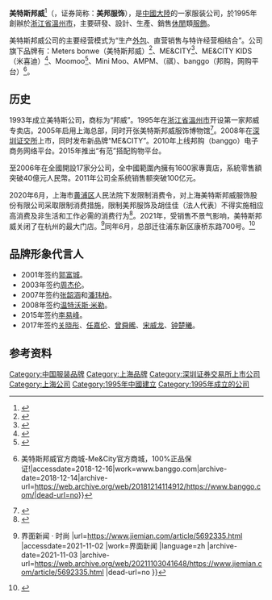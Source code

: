 {{Infobox Company |
company_name = 美特斯邦威 |
company_logo =  [[File:MetersBonwe.gif|200px]] |
company_type = [[上市公司|上市公司]]|
company_slogan = 不走寻常路<ref>{{cite web|title=美特斯-邦威玩了变形金刚|url=http://finance.sina.com.cn/leadership/mroll/20111117/173910836674.shtml|website=新浪财经|accessdate=2017-09-19|date=2011-11-17|archive-date=2018-12-16|archive-url=https://web.archive.org/web/20181216163657/http://finance.sina.com.cn/leadership/mroll/20111117/173910836674.shtml|dead-url=no}}</ref>|
traded_as   = {{szse|002269}}|
foundation = 1995年 |
location = {{CHN}}[[上海市|上海市]][[浦东新区|浦东新区]][[康桥镇|康桥镇]]康桥东路800号 |
founder = [[周成建|周成建]]|
key_people = [[董事長|董事長]]/[[執行總裁|執行總裁]]：[[胡佳佳|胡佳佳]]|
industry = 時裝業 |
sales = |
profit = |
asset = |
market_value = |
num_employees = |
products = 休閒服飾 |
homepage = [http://www.metersbonwe.com/ www.metersbonwe.com]
}}

'''美特斯邦威'''<ref>{{Cite web|url=http://corp.metersbonwe.com/|title=Meters/bonwe 官方网站|accessdate=2018-12-16|work=corp.metersbonwe.com|archive-date=2018-12-16|archive-url=https://web.archive.org/web/20181216210911/http://corp.metersbonwe.com/|dead-url=no}}</ref>（{{szse|002269}}，证券简称：'''美邦服饰'''），是[[中國大陸|中國大陸]]的一家服装公司，於1995年創辦於[[浙江省|浙江省]][[溫州市|溫州市]]，主要研發、設計、生產、銷售[[休閒|休閒]]類[[服飾|服飾]]。

美特斯邦威公司的主要经营模式为“生产[[外包|外包]]、直营销售与特许经营相结合”。公司旗下品牌有：Meters bonwe（美特斯邦威）<ref>{{Cite web|url=http://www.metersbonwe.com/index.php/|title=美特斯邦威|accessdate=|author=|date=|publisher=|archive-url=https://web.archive.org/web/20181216210851/http://www.metersbonwe.com/index.php/|archive-date=2018-12-16|dead-url=yes}}</ref>、ME&CITY<ref>{{Cite web|url=http://www.me-city.com/|title=首页|accessdate=2018-12-16|work=www.me-city.com|archive-date=2018-12-16|archive-url=https://web.archive.org/web/20181216163445/http://www.me-city.com/|dead-url=no}}</ref>、ME&CITY KIDS（米喜迪）<ref>{{Cite web|url=http://www.me-citykids.com/|title=首页|accessdate=2018-12-16|work=www.me-citykids.com|archive-date=2018-12-16|archive-url=https://web.archive.org/web/20181216163453/http://www.me-citykids.com/|dead-url=no}}</ref>、Moomoo<ref>{{Cite web|url=http://www.moomoo.com.cn/|title=首页|accessdate=2018-12-16|work=www.moomoo.com.cn|archive-date=2018-12-16|archive-url=https://web.archive.org/web/20181216163739/http://www.moomoo.com.cn/|dead-url=no}}</ref>、Mini Moo、AMPM、{{lang|en|CH’IN}}（祺）、banggo（邦购，网购平台）<ref>{{Cite web|url=https://www.banggo.com/|title=首页-banggo.com 邦购网 {{!}} 美特斯邦威官方商城-Me&City官方商城，100%正品保证!|accessdate=2018-12-16|work=www.banggo.com|archive-date=2018-12-14|archive-url=https://web.archive.org/web/20181214114912/https://www.banggo.com/|dead-url=no}}</ref>。

== 历史 ==
1993年成立美特斯公司，商标为“邦威”。1995年在[[浙江省|浙江省]][[溫州|溫州市]]开设第一家邦威专卖店。2005年启用上海总部，同时开张美特斯邦威服饰博物馆<ref>{{Cite web|url=http://www.mbmuseum.org|title=美特斯邦威服饰博物馆|accessdate=2018-12-16|author=|date=|work=www.mbmuseum.org|publisher=|archive-date=2018-12-10|archive-url=https://web.archive.org/web/20181210102155/http://www.mbmuseum.org/|dead-url=no}}</ref>。2008年在[[深圳证交所|深圳证交所]]上市，同时发布新品牌“ME&CITY”。2010年上线邦购（banggo）电子商务网络平台。2015年推出“有范”搭配购物平台。

至2006年在全國開設17家分公司，全中國範圍內擁有1600家專賣店，系統零售額突破40億元人民幣。2011年公司全系统销售额突破100亿元。

2020年6月，上海市[[黄浦区|黄浦区]]人民法院下发限制消费令，对上海美特斯邦威服饰股份有限公司采取限制消费措施，限制美邦服饰及胡佳佳（法人代表）不得实施相应高消费及非生活和工作必需的消费行为<ref>{{cite news |title=美特斯邦威美女董事长34岁胡佳佳摊上事了 被限制消费 |url=https://finance.sina.com.cn/stock/t/2020-06-29/doc-iircuyvk0901047.shtml |accessdate=2020-06-29 |work=新浪财经综合 |date=2020-06-29 |archive-date=2020-06-29 |archive-url=https://web.archive.org/web/20200629214945/https://finance.sina.com.cn/stock/t/2020-06-29/doc-iircuyvk0901047.shtml |dead-url=no }}</ref>。2021年，受销售不景气影响，美特斯邦威关闭了在杭州的最大门店。<ref>{{cite news |title=美特斯邦威翻身难，又关闭杭州最大旗舰店{{!}}界面新闻 · 时尚 |url=https://www.jiemian.com/article/5692335.html |accessdate=2021-11-02 |work=界面新闻 |language=zh |archive-date=2021-11-03 |archive-url=https://web.archive.org/web/20211103041648/https://www.jiemian.com/article/5692335.html |dead-url=no }}</ref>同年6月，总部迁往浦东新区康桥东路700号。<ref>{{cite news |title=美特斯邦威总部乔迁 |url=https://3w.huanqiu.com/a/e99620/43S9HDrEnJZ?agt=50 |accessdate=2021-11-02 |work=环球网 |archive-date=2021-11-02 |archive-url=https://web.archive.org/web/20211102073755/https://3w.huanqiu.com/a/e99620/43S9HDrEnJZ?agt=50 |dead-url=no }}</ref>

== 品牌形象代言人 ==

* 2001年签约[[郭富城|郭富城]]。
* 2003年签约[[周杰倫|周杰伦]]。
* 2007年签约[[張韶涵|张韶涵]]和[[潘瑋柏|潘玮柏]]。
*2008年签约[[溫特沃思·米勒|温特沃斯·米勒]]。
* 2015年签约[[李易峰|李易峰]]。
*2017年签约[[关晓彤|关晓彤]]、[[任嘉倫|任嘉伦]]、[[曾舜晞|曾舜晞]]、[[宋威龙|宋威龙]]、[[钟楚曦|钟楚曦]]。

==参考资料==
{{reflist}}

[[Category:中国服装品牌|Category:中国服装品牌]]
[[Category:上海品牌|Category:上海品牌]]
[[Category:深圳证券交易所上市公司|Category:深圳证券交易所上市公司]]
[[Category:上海公司|Category:上海公司]]
[[Category:1995年中國建立|Category:1995年中國建立]]
[[Category:1995年成立的公司|Category:1995年成立的公司]]
